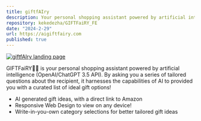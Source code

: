 ```yaml
---
title: giftfAIry
description: Your personal shopping assistant powered by artificial intelligence!🧚🏻
repository: kekedezha/GIFTFaiRY_FE
date: "2024-2-29"
url: https://aigiftfairy.com
published: true
---
```


[![giftfAIry landing page](/project_images/giftFairy_preview.png)](https://aigiftfairy.com)

GIFTFaiRY🧚🏻 is your personal shopping assistant powered by artificial intelligence (OpenAI/ChatGPT 3.5 API). By asking you a series of tailored questions about the recipient, it harnesses the capabilities of AI to provided you with a curated list of ideal gift options!

- AI generated gift ideas, with a direct link to Amazon
- Responsive Web Design to view on any device!
- Write-in-you-own category selections for better tailored gift ideas
